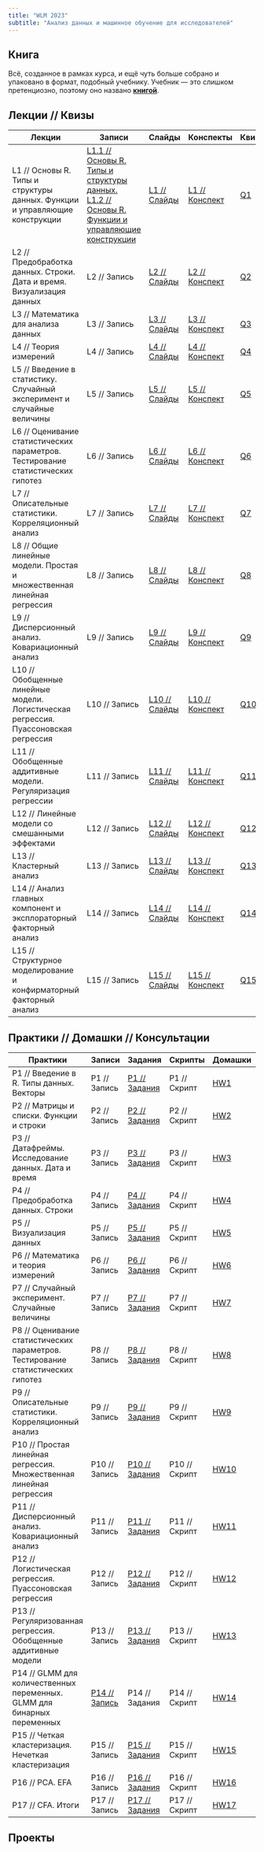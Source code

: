 ```yaml
---
title: "WLM 2023"
subtitle: "Анализ данных и машинное обучение для исследователей"
---
```


## Книга

Всё, созданное в рамках курса, и ещё чуть больше собрано и упаковано в формат, подобный учебнику. Учебник --- это слишком претенциозно, поэтому оно названо [**книгой**](../book/index.html).


## Лекции // Квизы

| Лекции    | Записи      | Слайды      | Конспекты     | Квизы |
|-----------|-------------|-------------|---------------|-------|
| L1 // Основы R. Типы и структуры данных. Функции и управляющие конструкции  | [L1.1 // Основы R. Типы и структуры данных.](https://youtu.be/lHsG-Z-kFHE?si=bl6QrVFlb2upQXjn) <br> [L1.2 //  Основы R. Функции и управляющие конструкции](https://youtu.be/vkE0C7bozh0?si=QQ8xoWymxPJX962y)  | [L1 // Слайды](../slides/s1.html)  | [L1 // Конспект](../lectures/l1.html)  | [Q1](https://forms.gle/LHpf21zonJHXY7sQ6)    |
| L2 // Предобработка данных. Строки. Дата и время. Визуализация данных  | L2 // Запись  | [L2 // Слайды](../slides/s2.html)  | [L2 // Конспект](../lectures/l2.html)  | [Q2](https://forms.gle/dN3i9zRveUCaj32Q7)    |
| L3 // Математика для анализа данных  | L3 // Запись  | [L3 // Слайды](../slides/s3.html)  | [L3 // Конспект](../lectures/l3.html)  | [Q3](https://forms.gle/FGVyMEKHGPoCBLS28)    |
| L4 // Теория измерений  | L4 // Запись  | [L4 // Слайды](../slides/s4.html)  | [L4 // Конспект](../lectures/l4.html)  | [Q4](https://forms.gle/116ozrSuxaB9n2Z28)    |
| L5 // Введение в статистику. Случайный эксперимент и случайные величины  | L5 // Запись  | [L5 // Слайды](../slides/s5.html)  | [L5 // Конспект](../lectures/l5.html)  | [Q5](https://forms.gle/bMvV6TMpToC5c3DAA)    |
| L6 // Оценивание статистических параметров. Тестирование статистических гипотез  | L6 // Запись  | [L6 // Слайды](../slides/s6.html)  | [L6 // Конспект](../lectures/l6.html)  | [Q6](https://forms.gle/ET6KZ1Vcb5yM7mxcA)    |
| L7 // Описательные статистики. Корреляционный анализ  | L7 // Запись  | [L7 // Слайды](../slides/s7.html)  | [L7 // Конспект](../lectures/l7.html)  | [Q7](https://forms.gle/krkMM2KSMjF6A8gx8)    |
| L8 // Общие линейные модели. Простая и множественная линейная регрессия  | L8 // Запись  | [L8 // Слайды](../slides/s8.html)  | [L8 // Конспект](../lectures/l8.html)  | [Q8](https://forms.gle/JGpj7i5Dt7mhKxWf9)    |
| L9 // Дисперсионный анализ. Ковариационный анализ  | L9 // Запись  | [L9 // Слайды](../slides/s9.html)  | [L9 // Конспект](../lectures/l9.html)  | [Q9](https://forms.gle/YrFGUUa9AJ6SyeGE6)    |
| L10 // Обобщенные линейные модели. Логистическая регрессия. Пуассоновская регрессия | L10 // Запись | [L10 // Слайды](../slides/s10.html) | [L10 // Конспект](../lectures/l10.html) | [Q10](https://forms.gle/M6pvyLguN2RUpyES8)   |
| L11 // Обобщенные аддитивные модели. Регуляризация регрессии | L11 // Запись | [L11 // Слайды](../slides/s11.html) | [L11 // Конспект](../lectures/l11.html) | [Q11](https://forms.gle/cwBq9AdWEFCax3Pi9)   |
| L12 // Линейные модели со смешанными эффектами | L12 // Запись | [L12 // Слайды](../slides/s12.html) | [L12 // Конспект](../lectures/l12.html) | [Q12](https://forms.gle/nyFiewL3TT7RGurX8)   |
| L13 // Кластерный анализ | L13 // Запись | [L13 // Слайды](../slides/s13.html) | [L13 // Конспект](../lectures/l13.html) | [Q13](https://forms.gle/uaXZBZgXXuMXChoLA)   |
| L14 // Анализ главных компонент и эксплораторный факторный анализ | L14 // Запись | [L14 // Слайды](../slides/s14.html) | [L14 // Конспект](../lectures/l14.html) | [Q14](https://forms.gle/boeRWUuVSoDJA8Qb8)   |
| L15 // Структурное моделирование и конфирматорный факторный анализ | L15 // Запись | [L15 // Слайды](../slides/s15.html) | [L15 // Конспект](../lectures/l15.html) | [Q15](https://forms.gle/774QEaizLEpn9JZr9)   |



## Практики // Домашки // Консультации

| Практики  | Записи      | Задания      | Скрипты     | Домашки | Консультации | Скрипты     |
|-----------|-------------|--------------|-------------|---------|--------------|-------------|
| P1 // Введение в R. Типы данных. Векторы  | P1 // Запись  | [P1 // Задания](../practice/pr1.html)  | P1 // Скрипт  | [HW1](../homeworks/hw1.html)     | C1 // Запись   | C1 // Скрипт  |
| P2 // Матрицы и списки. Функции и строки  | P2 // Запись  | [P2 // Задания](../practice/pr2.html)  | P2 // Скрипт  | [HW2](../homeworks/hw2.html)     | C2 // Запись   | C2 // Скрипт  |
| P3 // Датафреймы. Исследование данных. Дата и время  | P3 // Запись  | [P3 // Задания](../practice/pr3.html)  | P3 // Скрипт  | [HW3](../homeworks/hw3.html)     | C3 // Запись   | C3 // Скрипт  |
| P4 // Предобработка данных. Строки  | P4 // Запись  | [P4 // Задания](../practice/pr4.html)  | P4 // Скрипт  | [HW4](../homeworks/hw4.html)     | C4 // Запись   | C4 // Скрипт  |
| P5 // Визуализация данных  | P5 // Запись  | [P5 // Задания](../practice/pr5.html)  | P5 // Скрипт  | [HW5](../homeworks/hw5.html)     | C5 // Запись   | C5 // Скрипт  |
| P6 // Математика и теория измерений  | P6 // Запись  | [P6 // Задания](../practice/pr6.html)  | P6 // Скрипт  | [HW6](../homeworks/hw6.html)     | C6 // Запись   | C6 // Скрипт  |
| P7 // Случайный эксперимент. Случайные величины  | P7 // Запись  | [P7 // Задания](../practice/pr7.html)  | P7 // Скрипт  | [HW7](../homeworks/hw7.html)     | C7 // Запись   | C7 // Скрипт  |
| P8 // Оценивание статистических параметров. Тестирование статистических гипотез  | P8 // Запись  | [P8 // Задания](../practice/pr8.html)  | P8 // Скрипт  | [HW8](../homeworks/hw8.html)     | C8 // Запись   | C8 // Скрипт  |
| P9 // Описательные статистики. Корреляционный анализ  | P9 // Запись  | [P9 // Задания](../practice/pr9.html)  | P9 // Скрипт  | [HW9](../homeworks/hw9.html)     | C9 // Запись   | C9 // Скрипт  |
| P10 // Простая линейная регрессия. Множественная линейная регрессия | P10 // Запись | [P10 // Задания](../practice/pr10.html) | P10 // Скрипт | [HW10](../homeworks/hw10.html)    | C10 // Запись  | C10 // Скрипт |
| P11 // Дисперсионный анализ. Ковариационный анализ | P11 // Запись | [P11 // Задания](../practice/pr11.html) | P11 // Скрипт | [HW11](../homeworks/hw11.html)    | C11 // Запись  | C11 // Скрипт |
| P12 // Логистическая регрессия. Пуассоновская регрессия | P12 // Запись | [P12 // Задания](../practice/pr12.html) | P12 // Скрипт | [HW12](../homeworks/hw12.html)    | C12 // Запись  | C12 // Скрипт |
| P13 // Регуляризованная регрессия. Обобщенные аддитивные модели | P13 // Запись | [P13 // Задания](../practice/pr13.html) | P13 // Скрипт | [HW13](../homeworks/hw13.html)    | C13 // Запись  | C13 // Скрипт |
| P14 // GLMM для количественных переменных. GLMM для бинарных переменных | [P14 // Запись](../practice/pr14.html) | P14 // Задания | P14 // Скрипт | [HW14](../homeworks/hw14.html)    | C14 // Запись  | C14 // Скрипт |
| P15 // Четкая кластеризация. Нечеткая кластеризация | P15 // Запись | [P15 // Задания](../practice/pr15.html) | P15 // Скрипт | [HW15](../homeworks/hw15.html)    | C15 // Запись  | C15 // Скрипт |
| P16 // PCA. EFA | P16 // Запись | [P16 // Задания](../practice/pr16.html) | P16 // Скрипт | [HW16](../homeworks/hw16.html)    | C16 // Запись  | C16 // Скрипт |
| P17 // CFA. Итоги | P17 // Запись | [P17 // Задания](../practice/pr17.html) | P17 // Скрипт | [HW17](../homeworks/hw17.html)    | C17 // Запись  | C17 // Скрипт |


## Проекты


